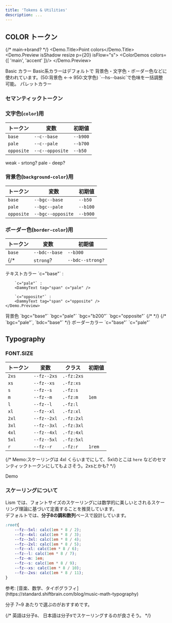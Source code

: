 ```yaml
---
title: 'Tokens & Utilities'
description: ...
---
```




## COLOR トークン

{/* main→brand? */}
<Demo>
	<Demo.Title>Point colors</Demo.Title>
	<Demo.Preview isShadow resize p={20} isFlow="s">
		<ColorDemos colors={[ 'main', 'accent' ]}/>
	</Demo.Preview>
</Demo>


<Demo>
	<Demo.Title>Basic カラー</Demo.Title>
	<Demo.Preview isShadow resize p={20} isFlow="s">
		<ColorDemos colors={[ 'b50', 'b100', 'b200', 'b300', 'b400', 'b500', 'b600', 'b700', 'b800', 'b900' ]}/>
	</Demo.Preview>
</Demo>

<Alert preset="info">
Basic系カラーはデフォルトで 背景色・文字色・ボーダー色などに使われています。(50:背景色 ←→ 950:文字色)  
`--hs--basic`で色味を一括調整可能。
</Alert>

<Demo>
	<Demo.Title>パレットカラー</Demo.Title>
	<Demo.Preview isShadow resize p={20} isFlow="s">
		<ColorDemos colors={[ 'black', 'white', "red", "orange", "yellow", "green", "blue", "purple", "pink" ]}/>
	</Demo.Preview>
</Demo>


### セマンティックトークン

### 文字色(`color`)用 
|トークン|変数|初期値|
|---|---|---|
|`base`|`--c--base`|`--b900`|
|`pale`|`--c--pale`|`--b700`|
|`opposite`|`--c--opposite`|`--b50`|

weak - srtong?
pale - deep?

### 背景色(`background-color`)用 
|トークン|変数|初期値|
|---|---|---|
|`base`|`--bgc--base`|`--b50`|
|`pale`|`--bgc--pale`|`--b100`|
|`opposite`|`--bgc--opposite`|`--b900`|

### ボーダー色(`border-color`)用 
|トークン|変数|初期値|
|---|---|---|
|`base`|`--bdc--base`|`--b300`|
{/* |`strong`?|`--bdc--strong?`|`--b800`| */}


<Demo>
	<Demo.Title>テキストカラー</Demo.Title>
	<Demo.Preview isShadow resize p={20}>
		`c="base"` :  
		<DammyText tag="span" c="base" />

		`c="pale"` :  
		<DammyText tag="span" c="pale" />
		
		`c="opposite"` :  
		<DammyText tag="span" c="opposite" />
	</Demo.Preview>
</Demo>

<Demo>
	<Demo.Title>背景色</Demo.Title>
	<Demo.Preview isShadow resize p={20} isFlow='s'>
		`bgc="base"`
		<Box bgc="base" p='box'>
			<DammyText tag="span"/>
		</Box>
		<Spacer height={20} />
		`bgc="pale"`
		<Box bgc="pale" p='box'>
			<DammyText tag="span"/>
		</Box>
		<Spacer height={20} />
		`bgc="b200"`
		<Box bgc="b200" p='box'>
			<DammyText tag="span"/>
		</Box>
		<Spacer height={20} />
		`bgc="opposite"`
		<Box bgc="opposite" p='box'>
			<DammyText tag="span"/>
		</Box>
		{/* <Spacer height={20} /> */}
		{/* `bgc="pale"`,  `bdc="base"`
		<Box bgc="pale" bd bdc="base" p='box'>
			<DammyText tag="span"/>
		</Box> */}
	</Demo.Preview>
</Demo>

<Demo>
	<Demo.Title>ボーダーカラー</Demo.Title>
	<Demo.Preview isShadow resize p={20} isFlow='s' nogrid>
		`c="base"`
		<Box p='box' bd bdc="base">
			<DammyText tag="span"/>
		</Box>
		<Spacer height={20} />
		`c="pale"`
		<Box p='box' bd bdc="b200">
			<DammyText tag="span"/>
		</Box>
	</Demo.Preview>
</Demo>



## Typography


### FONT.SIZE

|トークン|変数|クラス|初期値|
|---|---|---|---|
|`2xs`|`--fz--2xs`|`.-fz:2xs`||
|`xs`|`--fz--xs`|`.-fz:xs`||
|`s`|`--fz--s`|`.-fz:s`||
|`m`|`--fz--m`|`.-fz:m`|`1em`|
|`l`|`--fz--l`|`.-fz:l`||
|`xl`|`--fz--xl`|`.-fz:xl`||
|`2xl`|`--fz--2xl`|`.-fz:2xl`||
|`3xl`|`--fz--3xl`|`.-fz:3xl`||
|`4xl`|`--fz--4xl`|`.-fz:4xl`||
|`5xl`|`--fz--5xl`|`.-fz:5xl`||
|`r`|`--fz--r`|`.-fz:r`|`1rem`|

{/* <Alert preset="info">
	Memo:スケーリングは 4xl くらいまでにして、5xlのとこは `here` などのセマンティックトークンにしてもよさそう。2xsとかも?
</Alert> */}




<Demo>
	<Demo.Title>Demo</Demo.Title>
	<Demo.Preview p={20} isFlow='s'>
		<Box ovx="auto">
			<FzDemos />
		</Box>
	</Demo.Preview>
</Demo>



### スケーリングについて

Lism では、フォントサイズのスケーリングには数学的に美しいとされるスケーリング理論に基づいて定義することを推奨しています。  
デフォルトでは、**分子8の調和数列**ベースで設計しています。

```scss
:root{
	--fz--5xl: calc(1em * 8 / 2);
	--fz--4xl: calc(1em * 8 / 3);
	--fz--3xl: calc(1em * 8 / 4);
	--fz--2xl: calc(1em * 8 / 5);
	--fz--xl: calc(1em * 8 / 6);
	--fz--l: calc(1em * 8 / 7);
	--fz--m: 1em;
	--fz--s: calc(1em * 8 / 9);
	--fz--xs: calc(1em * 8 / 10);
	--fz--2xs: calc(1em * 8 / 11);
}
```

<Reference>
参考: [音楽、数学、タイポグラフィ](https://standard.shiftbrain.com/blog/music-math-typography)
</Reference>

分子 7~9 あたりで選ぶのがおすすめです。

{/* <Alert preset="info">
	英語は分子`8`、 日本語は分子`9`でスケーリングするのが良さそう。
</Alert> */}


<script src='/typo.js' />

<Tabs>
	<TabItem label='分子7'>
		<Frame aspect="16/9">
			<Demo>
				<Demo.Preview isFlow='s' className='fzDemo typo-7'>
					<FzDemos />
				</Demo.Preview>
			</Demo>
		</Frame>
	</TabItem>
	<TabItem label='分子8'>
		<Frame aspect="16/9">
		<Demo>
			<Demo.Preview isFlow='s' className='fzDemo typo-8'>
				<FzDemos />
			</Demo.Preview>
		</Demo>
		</Frame>
	</TabItem>
	<TabItem label='分子9'>
		<Frame aspect="16/9">
		<Demo>
			<Demo.Preview isFlow='s' className='fzDemo typo-9'>
				<FzDemos />
			</Demo.Preview>
		</Demo>
		</Frame>
	</TabItem>
</Tabs>


### FONT.LH (line-height)

base値をセットし、それに対して小さい・大きいで段階的に用意。

|トークン|変数|クラス|初期値|
|---|---|---|---|
|`1`||`.-lh:1`|`1`|
|`xs`|`--lh--xs`|`.-lh:xs`|`calc(base - 0.25)`|
|`s`|`--lh--s`|`.-lh:s`|`calc(base - 0.125)`|
|`base`|`--lh--base`|`.-lh:base`|`1.75`|
|`l`|`--lh--l`|`.-lh:l`|`calc(base + 0.125)`|
|`xl`|`--lh--xl`|`.-lh:xl`|`calc(base + 0.25)`|


<Alert preset="info">
base値は 日本語では `1.625`, `1.75`, `1.875` あたりにするがおすすめ。（英語なら `1.5`, `1.625` あたりがおすすめ）
</Alert>

<Tabs>
	<TabItem label='日本語'>
	<Demo>
		<Demo.Title>Demo</Demo.Title>
		<Demo.Preview p={20} isFlow='s'>
			<LhDemos lang='ja' />
			{/* <DammyText lang='ja' length='m' lh='1'/>
			<DammyText lang='ja' length='m' lh='1.125'/>
			<DammyText lang='ja' length='m' lh='1.25'/>
			<DammyText lang='ja' length='m' lh='1.375'/>
			<DammyText lang='ja' length='m' lh='1.5'/>
			<DammyText lang='ja' length='m' lh='1.625'/>
			<DammyText lang='ja' length='m' lh='1.75'/>
			<DammyText lang='ja' length='m' lh='1.875'/>
			<DammyText lang='ja' length='m' lh='2'/> */}
		</Demo.Preview>
	</Demo>
	</TabItem>
	<TabItem label='English'>
	<Demo>
	<Demo.Title>Demo</Demo.Title>
	<Demo.Preview p={20} isFlow='s'>
		<LhDemos lang='en' />
	</Demo.Preview>
</Demo>
	</TabItem>
</Tabs>



{/* ### Headings の font-size, line-height について
<Demo>
	<Demo.Title>Headings</Demo.Title>
	<Demo.Preview p={20} isFlow='s'>
		<div class="l--stack -gap:30">
			<h1>Heading 1: <DammyText tag='span' lang='ja' /></h1>
			<h2>Heading 2: <DammyText tag='span' lang='ja' /></h2>
			<h3>Heading 3: <DammyText tag='span' lang='ja' /></h3>
			<h4>Heading 4: <DammyText tag='span' lang='ja' /></h4>
			<h5>Heading 5: <DammyText tag='span' lang='ja' /></h5>
			<h6>Heading 6: <DammyText tag='span' lang='ja' /></h6>
			<hr />
			<p>Paragraph: <DammyText tag='span' lang='ja' /></p>
		</div>
	</Demo.Preview>
</Demo> */}


### FONT.LTS (letter spacing)



{/* |トークン|変数|クラス|初期値|
|---|---|---|---|
|`-2`|`--lts---2`|`-lts:`|`-0.5em`|
|`-1`|`--lts---1`|`-lts:`|`-0.025em`|
|`0`|`--lts--0`|`-lts:`|`0em`|
|`1`|`--lts--1`|`-lts:`|`0.025em`|
|`2`|`--lts--2`|`-lts:`|`0.05em`|
|`3`|`--lts--3`|`-lts:`|`0.075em`|
|`4`|`--lts--4`|`-lts:`|`0.1em`|
|`5`|`--lts--5`|`-lts:`|`0.25em`|
|`6`|`--lts--6`|`-lts:`|`0.5em`| */}

{/* <Demo>
	<Demo.Title>Demo</Demo.Title>
	<Demo.Preview p={20} isFlow='s'>
		<p><Text tag="code" w="2em">-2</Text> : <Text tag="span" lts="-2">Lorem Ipsum, 12345, ダミーの文字列</Text></p>
		<p><Text tag="code" w="2em">-1</Text> : <Text tag="span" lts="-1">Lorem Ipsum, 12345, ダミーの文字列</Text></p>
		<p><Text tag="code" w="2em">0</Text> : <Text tag="span" lts="0">Lorem Ipsum, 12345, ダミーの文字列</Text></p>
		<p><Text tag="code" w="2em">1</Text> : <Text tag="span" lts="1">Lorem Ipsum, 12345, ダミーの文字列</Text></p>
		<p><Text tag="code" w="2em">2</Text> : <Text tag="span" lts="2">Lorem Ipsum, 12345, ダミーの文字列</Text></p>
		<p><Text tag="code" w="2em">3</Text> : <Text tag="span" lts="3">Lorem Ipsum, 12345, ダミーの文字列</Text></p>
		<p><Text tag="code" w="2em">4</Text> : <Text tag="span" lts="4">Lorem Ipsum, 12345, ダミーの文字列</Text></p>
		<p><Text tag="code" w="2em">5</Text> : <Text tag="span" lts="5">Lorem Ipsum, 12345, ダミーの文字列</Text></p>
		<p><Text tag="code" w="2em">6</Text> : <Text tag="span" lts="6">Lorem Ipsum, 12345, ダミーの文字列</Text></p>
	</Demo.Preview>
</Demo> */}

|トークン|変数|クラス|初期値
|---|---|---|---|
|`s`|`--lts--s`|`-lts:s`|`-0.025em`|
|`base`|`--lts--0`|`-lts:base`|`normal`|
|`l`|`--lts--1`|`-lts:l`|`0.025em`|
|`xl`|`--lts--2`|`-lts:xl`|`0.05em`|

<Demo>
	<Demo.Title>Demo</Demo.Title>
	<Demo.Preview p={20} isFlow='s'>
		<LtsDemos />
	</Demo.Preview>
</Demo>



### FONT.FF (font-family)

|トークン|変数|クラス|初期値|
|---|---|---|---|
|`sans`|`--ff--sans`|`.-ff:sans`|<small>`-apple-system, 'BlinkMacSystemFont', 'Hiragino Kaku Gothic ProN', 'Hiragino Sans',Meiryo, sans-serif, 'Segoe UI Emoji'`</small>|
|`serif`|`--ff--serif`|`.-ff:serif`|<small>`serif`</small>|
|`mono`|`--ff--mono`|`.-ff:mono`|<small>`Menlo, Consolas, monaco, monospace`</small>|
|`emoji`|`--ff--emoji`|`.-ff:emoji`|<small>`'Apple Color Emoji', 'Segoe UI Emoji', 'Noto Color Emoji', 'Android Emoji','Segoe UI Symbol'`</small>|

{/* |base|--ff--base|--ff--sans|
|heading|--ff--heading|--ff--sans| */}

<Demo>
	<Demo.Title>Demo</Demo.Title>
	<Demo.Preview p={20} isFlow='s'>
		<DammyText ff='sans' />
		<DammyText ff='serif' />
		<DammyText ff='mono' />
		<Text ff='emoji'>💡 ✔️ ✅ 👍 ✍️ ⚡ 🚫</Text>
	</Demo.Preview>
	<Demo.Code>
	```jsx
	<Text ff='sans'>...</Text>
	<Text ff='serif'>...</Text>
	<Text ff='mono'>...</Text>
	<Text ff='emoji'>💡 ✔️ ✅ 👍 ✍️ ⚡ 🚫</Text>
	```
	</Demo.Code>
</Demo>



{/* ## Customize

以下が初期値です。
スタイルシートにコピーして別の値へカスタマイズしてください。

```css filename="your css"
@layer lism-init {
	:root{
		...
	}

``` */}



## `SPACE` トークン

`SPACE`トークンは、次の2種類があります。

|種類|<span class="-whs:nw">変数</span>|説明|
|---|---|---|
|`SPACE.S`|`--s--VAL`|レイアウトの役割としての余白や、コンテンツ間の余白をコントロールするために設計されたトークン。<br />デフォルトでは`rem`単位で、フィボナッチ数に基づいて計算されています。|
|`SPACE.EM`|`--em--VAL`|ボックス内の余白や文字とアイコン要素の間隔など、その要素自体のテキストサイズに合わせて微調整したい時に使用するトークン。`em`単位。|


{/* paddingやmargin, gap等で利用できます。(p,py,px,pl,pr,pt,pb,m,my,mx,ml,mr,mt,mb,gap,clmg,rowg,top,left,bottom,right,inset) */}


### `SPACE.S` トークン

|トークン値|変数|デフォルト値|
|---|---|---|
|`5`|`--s--5`|`0.25rem`|
|`10`|`--s--10`|`0.375rem`|
|`20`|`--s--20`|`0.625rem`|
|`30`|`--s--30`|`1rem`|
|`40`|`--s--40`|`1.625rem`|
|`50`|`--s--50`|`2.625rem`|
|`60`|`--s--60`|`4.25rem`|
|`70`|`--s--70`|`6.875rem`|
|`80`|`--s--80`|`11.125rem`|
|`90`|`--s--90`|`18rem`|

<Demo>
	<Demo.Title>DEMO</Demo.Title>
	<Demo.Preview p={20} isFlow='s'>
		<SpacingDemos spaces={[
			5, 10, 20, 30, 40, 50, 60, 70, 80, 90
		]} isValueLabel />
	</Demo.Preview>
</Demo>


フィボナッチ数列 ((0, 1,) 1, 2, 3, 5, 8, 13, 21, 34, 55, 89, ...) に基づいたスケーリングを採用しています。  
デフォルトでは`1 = 0.125rem`, `2 = 0.25rem` として計算し、`0.25rem`から順にトークン化しています。

{/* - ~~`1 = 0.25`, `2 = 0.5` として計算~~
	- 1=s10, 2=s20, 3=s30, 5=s40, 8=s50, 13=s60,...
	- 5, 15, 25, ...など、`5`の倍数は前後の値の中間値となるように計算 */}


#### 対応するUtilityクラス

paddingやmarginの全方向・全トークンに対してクラスを用意すると膨大になってしまうので、デフォルトでは主要なものに対してのみでクラスを用意しています。


デフォルトでは、`-mbs:{SPACE}`, `-p:{SPACE}`, `-[py|px]:{SPACE}`, `-gap:{SPACE}` のみ用意しています。<MemoBadge>検討中</MemoBadge>

また、それぞれクラスを用意しているのは `50` としています。<MemoBadge>検討中</MemoBadge>

{/* <Note preset="note">
- ツリーシェーキングできる環境であれば全て用意していても大丈夫なので、最低限のファイルと全てのファイルの読み込みを切り替えれるようにする...?
</Note> */}


### `SPACE.EM` トークン

|トークン値|変数|デフォルト値|
|---|---|---|
|`1`|`--em--1`|`0.125em`|
|`2`|`--em--2`|`0.25em`|
|`3`|`--em--3`|`0.375em`|
|`5`|`--em--5`|`0.5em`|
|`7`|`--em--7`|`0.75em`|
|`10`|`--em--10`|`1em`|
|`15`|`--em--15`|`1.5em`|
|`20`|`--em--20`|`2em`|
|`25`|`--em--25`|`2.5em`|
|`30`|`--em--30`|`3em`|

<Demo>
	<Demo.Title>DEMO</Demo.Title>
	<Demo.Preview p={20} isFlow='s'>
		<SpacingDemos spaces={['em1','em2','em3','em5','em7','em10','em15','em20','em25','em30']} isValueLabel />
	</Demo.Preview>
</Demo>

#### 対応するUtilityクラス

こちらも、主要なものに対してのみクラスを用意しています。

デフォルトでは、 `-p:{EM}`, `-[py|px]:{EM}`, `-gap:{EM}` のみ用意しています。<MemoBadge>要検討</MemoBadge>

{/* <Note preset="note">
- ツリーシェーキングできる環境であれば全て用意していても大丈夫なので、最低限のファイルと全てのファイルの読み込みを切り替えれるようにする...?
</Note> */}


{/* ## カスタマイズ方法

### プリセット数を増やしたい場合

例えば、`100` まで用意したいとします。

数値指定の時はすべて `--s--` 変数として出力されるようにはなっていますので、
`--s--100` を自前のCSSファイルに定義しておけば、あとはコンポーネントで`p="100"`のようにして利用することができます。

※ ユーティリティクラスとして出力されるようにしたい場合は`config`の上書きが追加で必要です。


### 採用するスケーリングを変えたい場合

デフォルトで採用しているスケーリングが好みではない場合、それぞれのCSS変数を上書きしてください。

いくつかスケーリングの例を用意していますので、それを参考にしてください。



#### フィボナッチ数に基づいた計算例

<Demo>
	<Demo.Title>`1=0.25`で計算</Demo.Title>
	<Demo.Preview p={20} isFlow='s'>
		<FiboCalcDemos unit={0.25}/>
	</Demo.Preview>
</Demo>


#### 等比数列に基づいた計算例

音階の純正律や平均律を元にした比率や、黄金比 1.618 などを採用するとよいかもしれません。

以下、`s50`=`2rem` を基準にして計算します。

<Demo>
	<Demo.Title>比率 `1.62` (≒ 黄金比率) の例</Demo.Title>
	<Demo.Preview p={20} isFlow='s'>
		<RatioCalcDemos ratio={1.62} />
	</Demo.Preview>
</Demo>

<Demo>
	<Demo.Title>比率 `1.5` (完全五度) の例</Demo.Title>
	<Demo.Preview p={20} isFlow='s'>
		<RatioCalcDemos ratio={1.5} />
	</Demo.Preview>
</Demo>


#### ハイブリッド型

<Demo>
	<Demo.Title>前半をフィボナッチ数列、後半を完全5度(`1.5`)の等比数列</Demo.Title>
	<Demo.Preview p={20} isFlow='s'>
		<SpacingDemos spaces={[
			'0rem',
			'0.25rem',
			'0.5rem',
			'0.75rem',
			'1.25rem',
			'2rem',
			'3rem',
			'4.5rem',
			'6.75rem',
			'10.125rem',
			'15.2rem', // 15.188
		]} />
	</Demo.Preview>
</Demo>

<Demo>
	<Demo.Title>前半50までをフィボナッチ数列 `.125`、後半を完全5度(`1.5`)の等比数列</Demo.Title>
	<Demo.Preview p={20} isFlow='s'>
		<SpacingDemos spaces={[
			'0rem',
			'0.25rem',
			'0.375rem',
			'0.625rem',
			'1rem',
			'1.625rem', 
			'2.625rem',
			'4.25rem',
			'6.375rem',
			'9.5rem',
			'14.325rem',
		]} />
	</Demo.Preview>
</Demo> */}


## `SHADOW` トークン

|トークン値|変数|クラス|
|---|---|---|
|`-4`|`--shadow--i4`|`.-bxsh:-4`|
|`-3`|`--shadow--i3`|`.-bxsh:-3`|
|`-2`|`--shadow--i2`|`.-bxsh:-2`|
|`-1`|`--shadow--i1`|`.-bxsh:-1`|
|`0`|`--shadow--0`|`.-bxsh:0`|
|`1`|`--shadow--1`|`.-bxsh:1`|
|`2`|`--shadow--2`|`.-bxsh:2`|
|`3`|`--shadow--3`|`.-bxsh:3`|
|`4`|`--shadow--4`|`.-bxsh:4`|



<Demo>
	<Demo.Title>shadows</Demo.Title>
	<Demo.Preview p={40}>
		<Columns cols={[2, 4, 4]} gap={40}>
			<ShadowDemos shadows={[ 1, 2, 3, 4 ]}/>
		</Columns>
	</Demo.Preview>
</Demo>


<Demo>
	<Demo.Title>inset shadows</Demo.Title>
	<Demo.Preview p={40}>
		<Columns cols={[2, 4, 4]} gap={40}>
			<ShadowDemos shadows={[ -1, -2, -3, -4 ]}/>
		</Columns>
	</Demo.Preview>
</Demo>


### 構成変数

- `--hsl--shadow`: `0 0% 0%`;
- `--shadow-alpha`: `0.1`
- `--shadow-alpha--low`: `0.08`
- `--shadow-color` : `hsl(var(--hsl--shadow) / var(--shadow-alpha))`
- `--shadow-color--low`: `hsl(var(--hsl--shadow) / var(--shadow-alpha--low))`
- `--shadow-length--0`: `0.5px 1px 2px 0px`
- `--shadow-length--1`: `0.5px 1px 4px 0px`
- `--shadow-length--2`: `1px 2px 8px 0px`
- `--shadow-length--3`: `2px 4px 16px 0px`
- `--shadow-length--4`: `4px 8px 32px 0px`
- `--shadow--0`: `0.5px 1px 2px 0px`


### How to use

<Demo>
	<Demo.Title>Component</Demo.Title>
	<Demo.Code>
	```jsx
	<Box shadow="2">...</Box>
	```
	</Demo.Code>
</Demo>
<Demo>
	<Demo.Title>HTML</Demo.Title>
	<Demo.Code>
	```html
	<div class="-bxsh:2">...</div>
	```
	</Demo.Code>
</Demo>

<Demo>
	<Demo.Title>CSS</Demo.Title>
	<Demo.Code>
```css
.foo{
	box-shadow: var(--shadow--2);
}
```
	</Demo.Code>
</Demo>


{/* `shadowHsl`も指定したい */}



## `RADIUS` トークン

|トークン値|変数|クラス|
|---|---|---|
|`1`|`--radius--1`|`.-bdrs:1`|
|`2`|`--radius--2`|`.-bdrs:2`|
|`3`|`--radius--3`|`.-bdrs:3`|
|`4`|`--radius--4`|`.-bdrs:4`|
|`5`|`--radius--5`|`.-bdrs:5`|
|`6`|`--radius--6`|`.-bdrs:6`|
|`99`|`--radius--99`|`.-bdrs:99`|



<Demo>
	<Demo.Title>radius: `1` ~ `5`, `99`</Demo.Title>
	<Demo.Preview p={30}>
		<Columns cols={[3, 6]} gap={40}>
			<RadiusDemos />
		</Columns>
	</Demo.Preview>
</Demo>

### How to use

<Demo>
	<Demo.Title>Component</Demo.Title>
	<Demo.Code>
	```jsx
	<Box radius="2">...</Box>
	```
	</Demo.Code>
</Demo>
<Demo>
	<Demo.Title>HTML</Demo.Title>
	<Demo.Code>
	```html
	<div class="-bdrs:2">...</div>
	```
	</Demo.Code>
</Demo>

<Demo>
	<Demo.Title>CSS</Demo.Title>
	<Demo.Code>
```css
.foo{
	border-radius: var(--radius--2);
}
```
	</Demo.Code>
</Demo>

{/* `shadowHsl`も指定したい */}


## hover クラス

## border クラス
